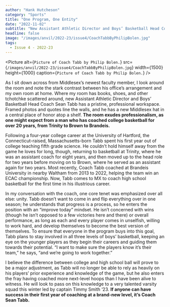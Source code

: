 ```yaml
---
author: "Hank Hutcheson"
category: "Sports"
title: "One Program, One Entity"
date: "2022-11-02"
subtitle: "New Assistant Athletic Director and Boys’ Basketball Head Coach looks to bring new energy from top to bottom."
headline: false
image: "/images/anvil/2022-23/issue4/CoachTabbByPhilipBolen.jpg"
tags:
  - Issue 4 - 2022-23
---
```


<Picture
	alt={`Picture of Coach Tabb by Philip Bolen.`}
	src={`/images/anvil/2022-23/issue4/CoachTabbByPhilipBolen.jpg`}
	width={1500}
	height={1000}
	caption={`Picture of Coach Tabb by Philip Bolen.`}
/>

As I sit down across from Middlesex’s newest faculty member, I look around the room and note the stark contrast between his office’s arrangement and my own room at home. Where my room has books, shoes, and other tchotchke scattered around, new Assistant Athletic Director and Boys’ Basketball Head Coach Sean Tabb has a pristine, professional workspace. Framed photos and quotes line the walls, and he has a new Middlesex hat in a central place of honor atop a shelf. **The room exudes professionalism, as one might expect from a man who has coached college basketball for over 20 years, from Trinity to Brown to Brandeis.**

Following a four-year college career at the University of Hartford, the Connecticut-raised, Massachusetts-born Tabb spent his first year out of college teaching fifth grade science. He couldn’t hold himself away from the game he loves for long, though, returning to basketball at Trinity, where he was an assistant coach for eight years, and then moved up to the head role for two years before moving on to Brown, where he served as an assistant again for two years. Most recently, Coach Tabb coached at Brandeis University in nearby Waltham from 2013 to 2022, helping the team win an ECAC championship. Now, Tabb comes to MX to coach high school basketball for the first time in his illustrious career.

In my conversation with the coach, one core tenet was emphasized over all else: unity. Tabb doesn’t want to come in and flip everything over in one season; he understands that progress is a process, so he enters the position with an “improve today” mindset. He isn’t concerned with wins (though he isn’t opposed to a few victories here and there) or overall performance, as long as each and every player comes in unselfish, willing to work hard, and develop themselves to become the best version of themselves. To ensure that everyone in the program buys into this goal, Tabb plans to stay involved in all three levels of boys’ basketball, keeping an eye on the younger players as they begin their careers and guiding them towards their potential. “I want to make sure the players know it’s their team,” he says, “and we’re going to work together.”

I believe the difference between college and high school ball will prove to be a major adjustment, as Tabb will no longer be able to rely as heavily on his players’ prior experience and knowledge of the game, but he also enters the fray having coached more next-level hoops than I have been alive to witness. He will look to pass on this knowledge to a very talented varsity squad this winter led by captain Timmy Smith ‘23. **If anyone can have success in their first year of coaching at a brand-new level, it’s Coach Sean Tabb.**
